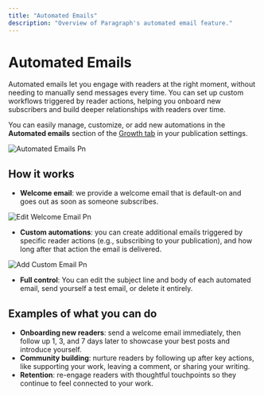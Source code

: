 ```yaml
---
title: "Automated Emails"
description: "Overview of Paragraph's automated email feature."
---
```


# **Automated Emails**

Automated emails let you engage with readers at the right moment, without needing to manually send messages every time. You can set up custom workflows triggered by reader actions, helping you onboard new subscribers and build deeper relationships with readers over time.

You can easily manage, customize, or add new automations in the **Automated emails** section of the [Growth tab](https://paragraph.com/settings/publication/growth) in your publication settings.

![Automated Emails Pn](/images/automated-emails.png)

## **How it works**

- **Welcome email**: we provide a welcome email that is default-on and goes out as soon as someone subscribes.

![Edit Welcome Email Pn](/images/edit-welcome-email.png)

- **Custom automations**: you can create additional emails triggered by specific reader actions (e.g., subscribing to your publication), and how long after that action the email is delivered.

![Add Custom Email Pn](/images/add-custom-email.png)

- **Full control**: You can edit the subject line and body of each automated email, send yourself a test email, or delete it entirely.

## **Examples of what you can do**

- **Onboarding new readers**: send a welcome email immediately, then follow up 1, 3, and 7 days later to showcase your best posts and introduce yourself.
- **Community building**: nurture readers by following up after key actions, like supporting your work, leaving a comment, or sharing your writing.
- **Retention**: re-engage readers with thoughtful touchpoints so they continue to feel connected to your work.